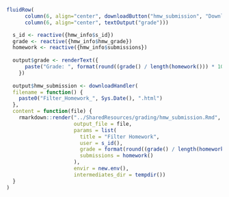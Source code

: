 
<!-- Create a button for downloading the homework submission and displaying the grade -->
```r
fluidRow(
      column(6, align="center", downloadButton("hmw_submission", "Download Homework Submission")),
      column(6, align="center", textOutput("grade")))

```


<!-- Read the student's homework submission to update their displayed grade and for generating their homework report -->
```r

  s_id <- reactive({hmw_info$s_id})
  grade <- reactive({hmw_info$hmw_grade})
  homework <- reactive({hmw_info$submissions})
  
  output$grade <- renderText({ 
      paste("Grade: ", format(round((grade() / length(homework())) * 100, 2), nsmall = 2), "%")
    })
  
  output$hmw_submission <- downloadHandler(
  filename = function() {
    paste0("Filter_Homework_", Sys.Date(), ".html")
  },
  content = function(file) {
    rmarkdown::render("../SharedResources/grading/hmw_submission.Rmd",
                      output_file = file, 
                      params = list(
                        title = "Filter Homework", 
                        user = s_id(),
                        grade = format(round((grade() / length(homework())) * 100, 2), nsmall = 2),
                        submissions = homework()
                      ),
                      envir = new.env(),
                      intermediates_dir = tempdir())
  }
)

```